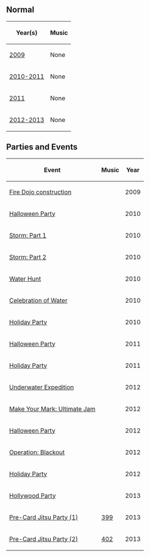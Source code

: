 {{NeedSWFs}}



==Normal==
{|class="wikitable" border="1" style="margin: 1em auto;"
!Year(s)
!Music
|-
|[[Media:RoomsDojohide 2.swf|2009]]||None
|-
|[[Media:RoomsDojohide 3.swf|2010-2011]]||None
|-
|[[Media:RoomsDojohide 4.swf|2011]]||None
|-
|[[Media:RoomsDojohide 5.swf|2012-2013]]||None
|}

==Parties and Events==
{|class="wikitable" border="1" style="margin: 1em auto;"
!Event
!Music
!Year
|-
|[[Media:RoomsDojohide-FireCelebratePre.swf|Fire Dojo construction]]||||2009
|-
|[[Media:HalloweenParty2010DojoHide.swf|Halloween Party]]||||2010
|-
|[[Media:StormDojohide.swf|Storm: Part 1]]||||2010
|-
|[[Media:RainDojohide.swf|Storm: Part 2]]||||2010
|-
|[[Media:WaterHuntDojohide.swf|Water Hunt]]||||2010
|-
|[[Media:WaterCelebrationDojohide.swf|Celebration of Water]]||||2010
|-
|[[Media:HolidayParty2010DojoHide.swf|Holiday Party]]||||2010
|-
|[[Media:HalloweenParty2011Dojohide.swf|Halloween Party]]||||2011
|-
|[[Media:HolidayParty2011DojoHide.swf|Holiday Party]]||||2011
|-
|[[Media:UnderwaterExpeditionDojoHide.swf|Underwater Expedition]]||||2012
|-
|[[Media:UltimateJamDojoHide.swf|Make Your Mark: Ultimate Jam]]||||2012
|-
|[[Media:HalloweenParty2012Dojohide.swf|Halloween Party]]||||2012
|-
|[[Media:RoomsDojohide-OperationBlackout.swf|Operation: Blackout]]||||2012
|-
|[[Media:HolidayParty2012DojoHide.swf|Holiday Party]]||||2012
|-
|[[Media:HollywoodPartyRoomsDojohide.swf|Hollywood Party]]||||2013
|-
|[[Media:RoomsDojohide-CardJitsuParty2013.swf|Pre-Card Jitsu Party (1)]]||[[Media:Music399.swf|399]]||2013
|-
|[[Media:RoomsDojohide2-CardJitsuParty2013.swf|Pre-Card Jitsu Party (2)]]||[[Media:MusicNew402.swf|402]]||2013
|}

{{Places}}